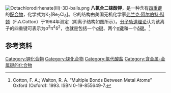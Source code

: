 {{Chembox
| ImageFile = 
| ImageSize = 
| ImageAlt = 
| IUPACName = 
| OtherNames = 
|Section1={{Chembox Identifiers
| CASNo = 13841-78-6
| CASNo_Ref = {{cascite|correct|CAS}}
| PubChem = 
| SMILES = }}
|Section2={{Chembox Properties
| Formula = K<sub>2</sub>Re<sub>2</sub>Cl<sub>8</sub>
| MolarMass = 734.23
| Appearance = 蓝色固体
| Density = 
| MeltingPt = 
| Solubility = }}
}}
[[File:Octachlorodirhenate(III)-3D-balls.png|thumb]]
'''八氯合二铼酸钾'''，是一种含有[[四重键|四重键]]的[[配合物|配合物]]，化学式为K<sub>2</sub>[Re<sub>2</sub>Cl<sub>8</sub>]。它的结构由美国无机化学家[[弗兰克·阿尔伯特·科顿|弗兰克·阿尔伯特·科顿]]（F.A.Cotton）于1964年测定（阴离子结构如图所示）。[[分子轨道理论|分子轨道理论]]认为该离子的四重键可表示为σ<sup>2</sup>π<sup>4</sup>δ<sup>2</sup>，也就是包括一个[[σ键|σ键]]、两个[[π键|π键]]和一个[[δ键|δ键]]。<ref>Cotton, F. A.; Walton, R. A. “Multiple Bonds Between Metal Atoms” Oxford (Oxford): 1993. ISBN 0-19-855649-7.</ref>

== 参考资料 ==
{{reflist}}

[[Category:钾化合物|Category:钾化合物]]
[[Category:铼化合物|Category:铼化合物]]
[[Category:氯代酸盐|Category:氯代酸盐]]
[[Category:含金属-金属键的化合物|Category:含金属-金属键的化合物]]

{{钾化合物}}
{{铼化合物}}

{{无机化合物小作品}}